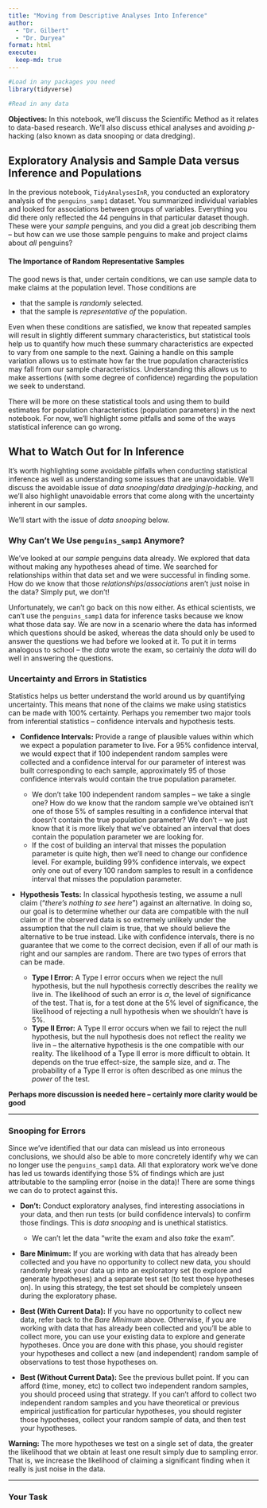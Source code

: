 ```yaml
---
title: "Moving from Descriptive Analyses Into Inference"
author: 
  - "Dr. Gilbert" 
  - "Dr. Duryea"
format: html
execute:
  keep-md: true
---
```


```r
#Load in any packages you need
library(tidyverse)

#Read in any data

```

**Objectives:** In this notebook, we'll discuss the Scientific Method as it relates to data-based research. We'll also discuss ethical analyses and avoiding $p$-hacking (also known as data snooping or data dredging).

## Exploratory Analysis and Sample Data versus Inference and Populations

In the previous notebook, `TidyAnalysesInR`, you conducted an exploratory analysis of the `penguins_samp1` dataset. You summarized individual variables and looked for associations between groups of variables. Everything you did there only reflected the $44$ penguins in that particular dataset though. These were your *sample* penguins, and you did a great job describing them -- but how can we use those sample penguins to make and project claims about *all* penguins?

#### The Importance of Random Representative Samples

The good news is that, under certain conditions, we can use sample data to make claims at the population level. Those conditions are 

+ that the sample is *randomly* selected. 
+ that the sample is *representative of* the population.

Even when these conditions are satisfied, we know that repeated samples will result in slightly different summary characteristics, but statistical tools help us to quantify how much these summary characteristics are expected to vary from one sample to the next. Gaining a handle on this sample variation allows us to estimate how far the true population characteristics may fall from our sample characteristics. Understanding this allows us to make assertions (with some degree of confidence) regarding the population we seek to understand.

There will be more on these statistical tools and using them to build estimates for population characteristics (population parameters) in the next notebook. For now, we'll highlight some pitfalls and some of the ways statistical inference can go wrong.

## What to Watch Out for In Inference

It's worth highlighting some avoidable pitfalls when conducting statistical inference as well as understanding some issues that are unavoidable. We'll discuss the avoidable issue of *data snooping*/*data dredging*/*p-hacking*, and we'll also highlight unavoidable errors that come along with the uncertainty inherent in our samples. 

We'll start with the issue of *data snooping* below.

### Why Can't We Use `penguins_samp1` Anymore?

We've looked at our *sample* penguins data already. We explored that data without making any hypotheses ahead of time. We searched for relationships within that data set and we were successful in finding some. How do we know that those *relationships*/*associations* aren't just noise in the data? Simply put, we don't! 

Unfortunately, we can't go back on this now either. As ethical scientists, we can't use the `penguins_samp1` data for inference tasks because we know what those data say. We are now in a scenario where the data has informed which questions should be asked, whereas the data should only be used to answer the questions we had before we looked at it. To put it in terms analogous to school -- the *data* wrote the exam, so certainly the *data* will do well in answering the questions.

### Uncertainty and Errors in Statistics

Statistics helps us better understand the world around us by quantifying uncertainty. This means that none of the claims we make using statistics can be made with 100% certainty. Perhaps you remember two major tools from inferential statistics -- confidence intervals and hypothesis tests.

+ **Confidence Intervals:** Provide a range of plausible values within which we expect a population parameter to live. For a 95% confidence interval, we would expect that if 100 independent random samples were collected and a confidence interval for our parameter of interest was built corresponding to each sample, approximately 95 of those confidence intervals would contain the true population parameter. 

  + We don't take 100 independent random samples -- we take a single one? How do we know that the random sample we've obtained isn't one of those 5% of samples resulting in a confidence interval that doesn't contain the true population parameter? We don't -- we just know that it is more likely that we've obtained an interval that does contain the population parameter we are looking for.
  + If the cost of building an interval that misses the population parameter is quite high, then we'll need to change our confidence level. For example, building 99% confidence intervals, we expect only one out of every 100 random samples to result in a confidence interval that misses the population parameter.
  
+ **Hypothesis Tests:** In classical hypothesis testing, we assume a null claim ("*there's nothing to see here*") against an alternative. In doing so, our goal is to determine whether our data are compatible with the null claim or if the observed data is so extremely unlikely under the assumption that the null claim is true, that we should believe the alternative to be true instead. Like with confidence intervals, there is no guarantee that we come to the correct decision, even if all of our math is right and our samples are random. There are two types of errors that can be made.

  + **Type I Error:** A Type I error occurs when we reject the null hypothesis, but the null hypothesis correctly describes the reality we live in. The likelihood of such an error is $\alpha$, the level of significance of the test. That is, for a test done at the 5% level of significance, the likelihood of rejecting a null hypothesis when we shouldn't have is 5%.
  + **Type II Error:** A Type II error occurs when we fail to reject the null hypothesis, but the null hypothesis does not reflect the reality we live in -- the alternative hypothesis is the one compatible with our reality. The likelihood of a Type II error is more difficult to obtain. It depends on the true effect-size, the sample size, and $\alpha$. The probability of a Type II error is often described as one minus the *power* of the test.
  
**Perhaps more discussion is needed here -- certainly more clarity would be good**

***

### Snooping for Errors

Since we've identified that our data can mislead us into erroneous conclusions, we should also be able to more concretely identify why we can no longer use the `penguins_samp1` data. All that exploratory work we've done has led us towards identifying those 5% of findings which are just attributable to the sampling error (noise in the data)! There are some things we can do to protect against this.

+ **Don't:** Conduct exploratory analyses, find interesting associations in your data, and then run tests (or build confidence intervals) to confirm those findings. This is *data snooping* and is unethical statistics.

  + We can't let the data "write the exam and also *take* the exam".
  
+ **Bare Minimum:** If you are working with data that has already been collected and you have no opportunity to collect new data, you should randomly break your data up into an exploratory set (to explore and generate hypotheses) and a separate test set (to test those hypotheses on). In using this strategy, the test set should be completely unseen during the exploratory phase.
+ **Best (With Current Data):** If you have no opportunity to collect new data, refer back to the *Bare Minimum* above. Otherwise, if you are working with data that has already been collected and you'll be able to collect more, you can use your existing data to explore and generate hypotheses. Once you are done with this phase, you should register your hypotheses and collect a new (and independent) random sample of observations to test those hypotheses on.
+ **Best (Without Current Data):** See the previous bullet point. If you can afford (time, money, etc) to collect two independent random samples, you should proceed using that strategy. If you can't afford to collect two independent random samples and you have theoretical or previous empirical justification for particular hypotheses, you should register those hypotheses, collect your random sample of data, and then test your hypotheses.

**Warning:** The more hypotheses we test on a single set of data, the greater the likelihood that we obtain at least one result simply due to sampling error. That is, we increase the likelihood of claiming a significant finding when it really is just noise in the data.

***

### Your Task

